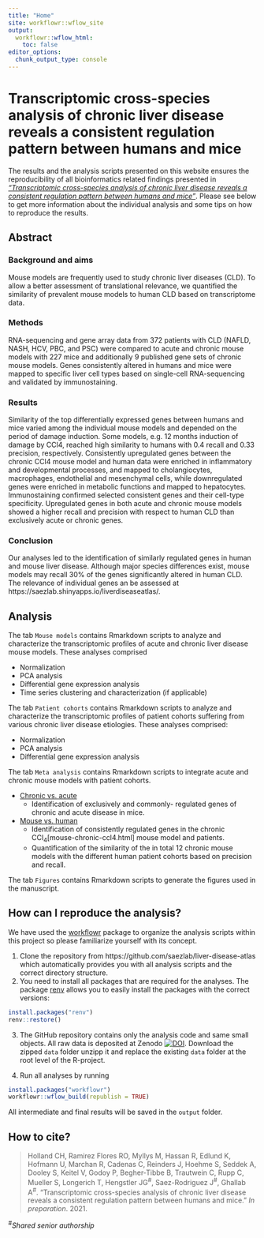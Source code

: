 ```yaml
---
title: "Home"
site: workflowr::wflow_site
output:
  workflowr::wflow_html:
    toc: false
editor_options:
  chunk_output_type: console
---
```


# Transcriptomic cross-species analysis of chronic liver disease reveals a consistent regulation pattern between humans and mice

The results and the analysis scripts presented on this website ensures the reproducibility of all bioinformatics related findings presented in [_"Transcriptomic cross-species analysis of chronic liver disease reveals a consistent regulation pattern between humans and mice"_](). Please see below to get more information about the individual analysis and some tips on how to reproduce the results.

Abstract
--------

### Background and aims 
Mouse models are frequently used to study chronic liver diseases (CLD). To allow a better assessment of translational relevance, we quantified the similarity of prevalent mouse models to human CLD based on transcriptome data.

### Methods 
RNA-sequencing and gene array data from 372 patients with CLD (NAFLD, NASH, HCV, PBC, and PSC) were compared to acute and chronic mouse models with 227 mice and additionally 9 published gene sets of chronic mouse models. Genes consistently altered in humans and mice were mapped to specific liver cell types based on single-cell RNA-sequencing and validated by immunostaining. 

### Results 
Similarity of the top differentially expressed genes between humans and mice varied among the individual mouse models and depended on the period of damage induction. Some models, e.g. 12 months induction of damage by CCl4, reached high similarity to humans with 0.4 recall and 0.33 precision, respectively. Consistently upregulated genes between the chronic CCl4 mouse model and human data were enriched in inflammatory and developmental processes, and mapped to cholangiocytes, macrophages, endothelial and mesenchymal cells, while downregulated genes were enriched in metabolic functions and mapped to hepatocytes. Immunostaining confirmed selected consistent genes and their cell-type specificity. Upregulated genes in both acute and chronic mouse models showed a higher recall and precision with respect to human CLD than exclusively acute or chronic genes. 

### Conclusion 
Our analyses led to the identification of similarly regulated genes in human and mouse liver disease. Although major species differences exist, mouse models may recall 30% of the genes significantly altered in human CLD. The relevance of individual genes an be assessed at https://saezlab.shinyapps.io/liverdiseaseatlas/.

Analysis
--------

The tab `Mouse models` contains Rmarkdown scripts to analyze and characterize the transcriptomic profiles of acute and chronic liver disease mouse models. These analyses comprised

* Normalization
* PCA analysis
* Differential gene expression analysis
* Time series clustering and characterization (if applicable)

The tab `Patient cohorts` contains Rmarkdown scripts to analyze and characterize the transcriptomic profiles of patient cohorts suffering from various chronic liver disease etiologies. These analyses comprised:

* Normalization
* PCA analysis
* Differential gene expression analysis

The tab `Meta analysis` contains Rmarkdown scripts to integrate acute and chronic mouse models with patient cohorts.

* [Chronic vs. acute](meta-chronic-vs-acute.html)
  * Identification of exclusively and commonly- regulated genes of chronic and acute disease in mice.
  
* [Mouse vs. human](meta-mouse-vs-human.html)
  * Identification of consistently regulated genes in the chronic CCl~4~[mouse-chronic-ccl4.html] mouse model and patients.
  * Quantification of the similarity of the in total 12 chronic mouse models with the different human patient cohorts based on precision and recall.
  
The tab `Figures` contains Rmarkdown scripts to generate the figures used in the manuscript.


How can I reproduce the analysis?
--------
We have used the [workflowr](https://jdblischak.github.io/workflowr/) package to organize the analysis scripts within this project so please familiarize yourself with its concept.

1. Clone the repository from https://github.com/saezlab/liver-disease-atlas which automatically provides you with all analysis scripts and the correct directory structure.
2. You need to install all packages that are required for the analyses. The package [renv](https://rstudio.github.io/renv/articles/renv.html) allows you to easily install the packages with the correct versions:

```r
install.packages("renv")
renv::restore()
```

3. The GitHub repository contains only the analysis code and same small objects. All raw data is deposited at Zenodo [![DOI](https://zenodo.org/badge/DOI/10.5281/zenodo.4568505.svg)](https://doi.org/10.5281/zenodo.4568505).
Download the zipped `data` folder unzipp it and replace the existing `data` folder at the root level of the R-project.

4. Run all analyses by running
```r
install.packages("workflowr")
workflowr::wflow_build(republish = TRUE)
```
All intermediate and final results will be saved in the `output` folder.

How to cite?
--------
>Holland CH, Ramirez Flores RO, Myllys M, Hassan R, Edlund K, Hofmann U, Marchan R, Cadenas C, Reinders J, Hoehme S, Seddek A, Dooley S, Keitel V, Godoy P, Begher-Tibbe B, Trautwein C, Rupp C, Mueller S, Longerich T, Hengstler JG^#^, Saez-Rodriguez J^#^, Ghallab A^#^. "Transcriptomic cross-species analysis of chronic liver disease reveals a consistent regulation pattern between humans and mice." _In preparation_. 2021.

^#^_Shared senior authorship_
